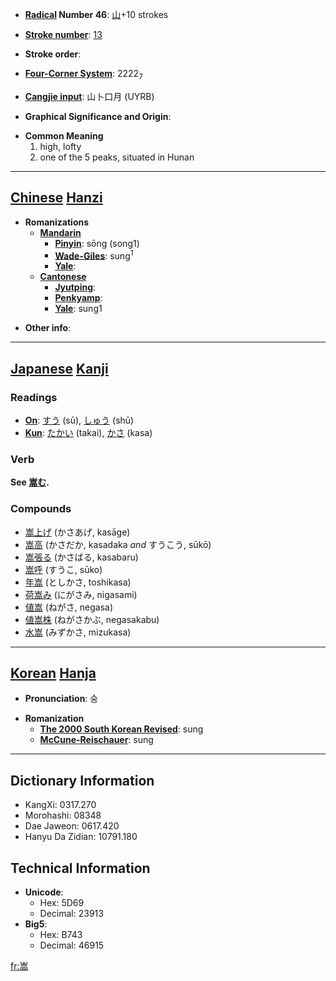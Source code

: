 * '''[[Wiktionary:Chinese radical index| Radical]] Number 46''': [[Wiktionary:Chinese radical index 山|山]]+10 strokes

* '''[[Wiktionary:Chinese total strokes index|Stroke number]]''': [[Wiktionary:Chinese total strokes index 13|13]]

* '''Stroke order''': 

* '''[[Wiktionary:Chinese four corner index|Four-Corner System]]''': 2222<sub>7</sub>

* '''[[Wiktionary:Chinese Cangjie index|Cangjie input]]''': 山卜口月 (UYRB)

* '''Graphical Significance and Origin''': 

* '''Common Meaning'''
*#high, lofty
*# one of the 5 peaks, situated in Hunan


----

== [[Chinese]] [[Hanzi]] ==

* '''Romanizations'''
** '''[[Mandarin]]'''
*** '''[[Pinyin]]''': sōng (song1)
*** '''[[Wade-Giles]]''': sung<sup>1</sup>
*** '''[[Yale]]''': 
** '''[[Cantonese]]'''
*** '''[[Jyutping]]''':
*** '''[[Penkyamp]]''': 
*** '''[[Yale]]''': sung1

* '''Other info''': 

----

== [[Japanese]] [[Kanji]] ==

===Readings===
* '''[[On]]''': [[すう]] (sū), [[しゅう]] (shū)
* '''[[Kun]]''': [[たかい]] (takai), [[かさ]] (kasa)
===Verb===
'''See [[嵩む]].'''
===Compounds===
*[[嵩上げ]] (かさあげ, kasāge)
*[[嵩高]] (かさだか, kasadaka ''and'' すうこう, sūkō)
*[[嵩張る]] (かさばる, kasabaru)
*[[嵩呼]] (すうこ, sūko)
*[[年嵩]] (としかさ, toshikasa)
*[[荷嵩み]] (にがさみ, nigasami)
*[[値嵩]] (ねがさ, negasa)
*[[値嵩株]] (ねがさかぶ, negasakabu)
*[[水嵩]] (みずかさ, mizukasa)
----

== [[Korean]] [[Hanja]] ==

* '''Pronunciation''': 숭

* '''Romanization'''
** '''[[The 2000 South Korean Revised Romanization|The 2000 South Korean Revised]]''': sung
** '''[[McCune-Reischauer]]''': sung

----

== Dictionary Information ==

* KangXi: 0317.270
* Morohashi: 08348
* Dae Jaweon: 0617.420
* Hanyu Da Zidian: 10791.180

== Technical Information ==

* '''Unicode''':
** Hex: 5D69
** Decimal: 23913
* '''Big5''':
** Hex: B743
** Decimal: 46915

[[fr:嵩]]